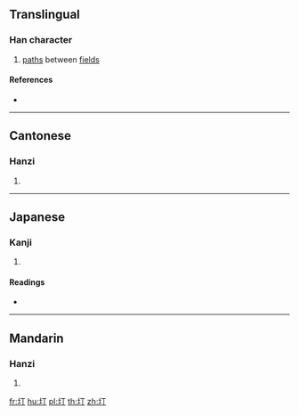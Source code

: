 ==Translingual==

===Han character===
{{Han char|rn=32|rad=土|as=02|sn=5|four=41120|canj=GMN|ids=⿰土丁}}

# [[path]]s between [[field]]s

====References====
* {{Han ref|kx=0223.040|dkj=04872|dj=0455.040|hdz=10417.060|uh=5722|ud=22306|bh=C96E|bd=51566}}

----

==Cantonese==

===Hanzi===
{{yue-hanzi|jyut=[[ding1]], [[ting5]]|y=ding1, ting5}}

# {{defn|lang=yue|sort=土02}}

----

==Japanese==

===Kanji===
{{ja-kanji|grade=|rs=土02}}

# {{defn|lang=ja|sort=土02}}

====Readings====
* {{ja-readings|on=[[てい]] (tei), [[ちょう]] (chō), [[てん]] (ten)|kun=[[たいらか]] (tairaka)}}

----

==Mandarin==

===Hanzi===
{{cmn-hanzi|pin=[[tīng]] ([[ting1]])|wg=t'ing<sup>1</sup>}}

# {{defn|lang=cmn|sort=土02}}

[[fr:圢]]
[[hu:圢]]
[[pl:圢]]
[[th:圢]]
[[zh:圢]]